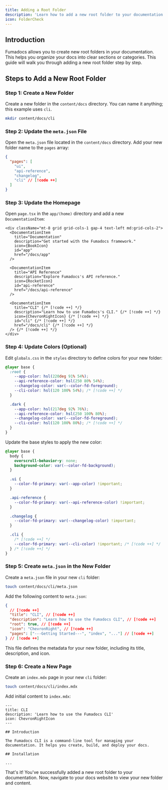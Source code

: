```yaml
---
title: Adding a Root Folder
description: 'Learn how to add a new root folder to your documentation'
icon: FolderCheck
---
```


## Introduction

Fumadocs allows you to create new root folders in your documentation. This helps you organize your docs into clear sections or categories. This guide will walk you through adding a new root folder step by step.

## Steps to Add a New Root Folder

<div className='fd-steps [&_h3]:fd-step'>

### Step 1: Create a New Folder

Create a new folder in the `content/docs` directory. You can name it anything; this example uses `cli`.

```bash
mkdir content/docs/cli
```

### Step 2: Update the `meta.json` File

Open the `meta.json` file located in the `content/docs` directory. Add your new folder name to the `pages` array:

```json
{
  "pages": [
    "ui",
    "api-reference",
    "changelog",
    "cli" // [!code ++]
  ]
}
```

### Step 3: Update the Homepage

Open `page.tsx` in the `app/(home)` directory and add a new `DocumentationItem`:

```tsx
<div className="mt-8 grid grid-cols-1 gap-4 text-left md:grid-cols-2">
  <DocumentationItem
    title="Documentation"
    description="Get started with the Fumadocs framework."
    icon={BookIcon}
    id="app"
    href="/docs/app"
  />

  <DocumentationItem
    title="API Reference"
    description="Explore Fumadocs's API reference."
    icon={RocketIcon}
    id="api-reference"
    href="/docs/api-reference"
  />

  <DocumentationItem
    title="CLI" {/* [!code ++] */}
    description="Learn how to use Fumadocs's CLI." {/* [!code ++] */}
    icon={ChevronRightIcon} {/* [!code ++] */}
    id="cli" {/* [!code ++] */}
    href="/docs/cli" {/* [!code ++] */}
  /> {/* [!code ++] */}
</div>
```

### Step 4: Update Colors (Optional)

Edit `globals.css` in the `styles` directory to define colors for your new folder:

```css
@layer base {
  :root {
    --app-color: hsl(220deg 91% 54%);
    --api-reference-color: hsl(250 80% 54%);
    --changelog-color: var(--color-fd-foreground);
    --cli-color: hsl(120 100% 54%); /* [!code ++] */
  }

  .dark {
    --app-color: hsl(217deg 92% 76%);
    --api-reference-color: hsl(250 100% 80%);
    --changelog-color: var(--color-fd-foreground);
    --cli-color: hsl(120 100% 80%); /* [!code ++] */
  }
}
```

Update the base styles to apply the new color:

```css
@layer base {
  body {
    overscroll-behavior-y: none;
    background-color: var(--color-fd-background);
  }

  .ui {
    --color-fd-primary: var(--app-color) !important;
  }

  .api-reference {
    --color-fd-primary: var(--api-reference-color) !important;
  }

  .changelog {
    --color-fd-primary: var(--changelog-color) !important;
  }

  .cli {
    /* [!code ++] */
    --color-fd-primary: var(--cli-color) !important; /* [!code ++] */
  } /* [!code ++] */
}
```

### Step 5: Create `meta.json` in the New Folder

Create a `meta.json` file in your new `cli` folder:

```bash
touch content/docs/cli/meta.json
```

Add the following content to `meta.json`:

```json
{
  // [!code ++]
  "title": "CLI", // [!code ++]
  "description": "Learn how to use the Fumadocs CLI", // [!code ++]
  "root": true, // [!code ++]
  "icon": "ChevronRight", // [!code ++]
  "pages": ["---Getting Started---", "index", "..."] // [!code ++]
} // [!code ++]
```

This file defines the metadata for your new folder, including its title, description, and icon.

### Step 6: Create a New Page

Create an `index.mdx` page in your new `cli` folder:

```bash
touch content/docs/cli/index.mdx
```

Add initial content to `index.mdx`:

```mdx
---
title: CLI
description: 'Learn how to use the Fumadocs CLI'
icon: ChevronRightIcon
---

## Introduction

The Fumadocs CLI is a command-line tool for managing your documentation. It helps you create, build, and deploy your docs.

## Installation

...
```

</div>

That's it! You've successfully added a new root folder to your documentation. Now, navigate to your docs website to view your new folder and content.
